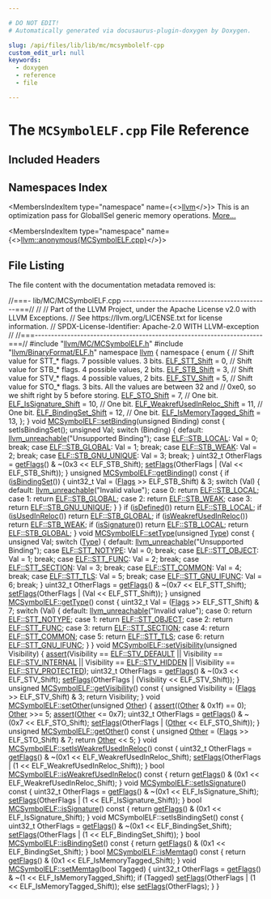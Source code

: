 ```yaml
---

# DO NOT EDIT!
# Automatically generated via docusaurus-plugin-doxygen by Doxygen.

slug: /api/files/lib/lib/mc/mcsymbolelf-cpp
custom_edit_url: null
keywords:
  - doxygen
  - reference
  - file

---
```





# The `MCSymbolELF.cpp` File Reference

<DoxygenPage pluginConfig={pluginConfig}>



## Included Headers

<IncludesList>
<IncludesListItem
  filePath="llvm/MC/MCSymbolELF.h"
  permalink="/docs/api/files/include/include/llvm/include/llvm/mc/mcsymbolelf-h"
  isLocal="true" />
<IncludesListItem
  filePath="llvm/BinaryFormat/ELF.h"
  permalink="/docs/api/files/include/include/llvm/include/llvm/binaryformat/elf-h"
  isLocal="true" />
</IncludesList>

## Namespaces Index

<MembersIndex>

<MembersIndexItem
  type="namespace"
  name={<><a href="/docs/api/namespaces/llvm">llvm</a></>}>
This is an optimization pass for GlobalISel generic memory operations. <a href="/docs/api/namespaces/llvm/#details">More...</a>
</MembersIndexItem>

<MembersIndexItem
  type="namespace"
  name={<><a href="/docs/api/namespaces/llvm/anonymous-mcsymbolelf-cpp-">llvm::anonymous&#123;MCSymbolELF.cpp&#125;</a></>}>
</MembersIndexItem>

</MembersIndex>


## File Listing

The file content with the documentation metadata removed is:

<ProgramListing>

<Link id="l00001" /><CodeLine lineNumber="1"><Highlight kind="comment">//===- lib/MC/MCSymbolELF.cpp ---------------------------------------------===//</Highlight><Highlight kind="normal"></Highlight></CodeLine>
<Link id="l00002" /><CodeLine lineNumber="2"><Highlight kind="normal"></Highlight><Highlight kind="comment">//</Highlight><Highlight kind="normal"></Highlight></CodeLine>
<Link id="l00003" /><CodeLine lineNumber="3"><Highlight kind="normal"></Highlight><Highlight kind="comment">// Part of the LLVM Project, under the Apache License v2.0 with LLVM Exceptions.</Highlight><Highlight kind="normal"></Highlight></CodeLine>
<Link id="l00004" /><CodeLine lineNumber="4"><Highlight kind="normal"></Highlight><Highlight kind="comment">// See https://llvm.org/LICENSE.txt for license information.</Highlight><Highlight kind="normal"></Highlight></CodeLine>
<Link id="l00005" /><CodeLine lineNumber="5"><Highlight kind="normal"></Highlight><Highlight kind="comment">// SPDX-License-Identifier: Apache-2.0 WITH LLVM-exception</Highlight><Highlight kind="normal"></Highlight></CodeLine>
<Link id="l00006" /><CodeLine lineNumber="6"><Highlight kind="normal"></Highlight><Highlight kind="comment">//</Highlight><Highlight kind="normal"></Highlight></CodeLine>
<Link id="l00007" /><CodeLine lineNumber="7"><Highlight kind="normal"></Highlight><Highlight kind="comment">//===----------------------------------------------------------------------===//</Highlight><Highlight kind="normal"></Highlight></CodeLine>
<Link id="l00008" /><CodeLine lineNumber="8"><Highlight kind="normal"></Highlight></CodeLine>
<Link id="l00009" /><CodeLine lineNumber="9"><Highlight kind="normal"></Highlight><Highlight kind="preprocessor">#include &quot;<a href="/docs/api/files/include/include/llvm/include/llvm/mc/mcsymbolelf-h">llvm/MC/MCSymbolELF.h</a>&quot;</Highlight><Highlight kind="normal"></Highlight></CodeLine>
<Link id="l00010" /><CodeLine lineNumber="10"><Highlight kind="normal"></Highlight><Highlight kind="preprocessor">#include &quot;<a href="/docs/api/files/include/include/llvm/include/llvm/binaryformat/elf-h">llvm/BinaryFormat/ELF.h</a>&quot;</Highlight><Highlight kind="normal"></Highlight></CodeLine>
<Link id="l00011" /><CodeLine lineNumber="11"><Highlight kind="normal"></Highlight></CodeLine>
<Link id="l00012" /><CodeLine lineNumber="12"><Highlight kind="normal"></Highlight><Highlight kind="keyword">namespace </Highlight><Highlight kind="normal"><a href="/docs/api/namespaces/llvm">llvm</a> &#123;</Highlight></CodeLine>
<Link id="l00013" /><CodeLine lineNumber="13"><Highlight kind="normal"></Highlight></CodeLine>
<Link id="l00014" /><CodeLine lineNumber="14" lineLink="/docs/api/namespaces/llvm/anonymous-mcsymbolelf-cpp-"><Highlight kind="normal"></Highlight><Highlight kind="keyword">namespace </Highlight><Highlight kind="normal">&#123;</Highlight></CodeLine>
<Link id="l00015" /><CodeLine lineNumber="15"><Highlight kind="normal"></Highlight><Highlight kind="keyword">enum</Highlight><Highlight kind="normal"> &#123;</Highlight></CodeLine>
<Link id="l00016" /><CodeLine lineNumber="16"><Highlight kind="normal">  </Highlight><Highlight kind="comment">// Shift value for STT&#95;&#42; flags. 7 possible values. 3 bits.</Highlight><Highlight kind="normal"></Highlight></CodeLine>
<Link id="l00017" /><CodeLine lineNumber="17" lineLink="/docs/api/namespaces/llvm/anonymous-mcsymbolelf-cpp-/#a5b855ee0932b8f1c69a819e77e6d1976abd94bec8a94682a962e8541b2d8bc315"><Highlight kind="normal">  <a href="/docs/api/namespaces/llvm/anonymous-mcsymbolelf-cpp-/#a5b855ee0932b8f1c69a819e77e6d1976abd94bec8a94682a962e8541b2d8bc315">ELF&#95;STT&#95;Shift</a> = 0,</Highlight></CodeLine>
<Link id="l00018" /><CodeLine lineNumber="18"><Highlight kind="normal"></Highlight></CodeLine>
<Link id="l00019" /><CodeLine lineNumber="19"><Highlight kind="normal">  </Highlight><Highlight kind="comment">// Shift value for STB&#95;&#42; flags. 4 possible values, 2 bits.</Highlight><Highlight kind="normal"></Highlight></CodeLine>
<Link id="l00020" /><CodeLine lineNumber="20" lineLink="/docs/api/namespaces/llvm/anonymous-mcsymbolelf-cpp-/#a5b855ee0932b8f1c69a819e77e6d1976a6f2eb99b051d5d5dd9f780323e9517ac"><Highlight kind="normal">  <a href="/docs/api/namespaces/llvm/anonymous-mcsymbolelf-cpp-/#a5b855ee0932b8f1c69a819e77e6d1976a6f2eb99b051d5d5dd9f780323e9517ac">ELF&#95;STB&#95;Shift</a> = 3,</Highlight></CodeLine>
<Link id="l00021" /><CodeLine lineNumber="21"><Highlight kind="normal"></Highlight></CodeLine>
<Link id="l00022" /><CodeLine lineNumber="22"><Highlight kind="normal">  </Highlight><Highlight kind="comment">// Shift value for STV&#95;&#42; flags. 4 possible values, 2 bits.</Highlight><Highlight kind="normal"></Highlight></CodeLine>
<Link id="l00023" /><CodeLine lineNumber="23" lineLink="/docs/api/namespaces/llvm/anonymous-mcsymbolelf-cpp-/#a5b855ee0932b8f1c69a819e77e6d1976a30c69f5b747eafaa67bd48f394f0bb1b"><Highlight kind="normal">  <a href="/docs/api/namespaces/llvm/anonymous-mcsymbolelf-cpp-/#a5b855ee0932b8f1c69a819e77e6d1976a30c69f5b747eafaa67bd48f394f0bb1b">ELF&#95;STV&#95;Shift</a> = 5,</Highlight></CodeLine>
<Link id="l00024" /><CodeLine lineNumber="24"><Highlight kind="normal"></Highlight></CodeLine>
<Link id="l00025" /><CodeLine lineNumber="25"><Highlight kind="normal">  </Highlight><Highlight kind="comment">// Shift value for STO&#95;&#42; flags. 3 bits. All the values are between 32 and</Highlight><Highlight kind="normal"></Highlight></CodeLine>
<Link id="l00026" /><CodeLine lineNumber="26"><Highlight kind="normal">  </Highlight><Highlight kind="comment">// 0xe0, so we shift right by 5 before storing.</Highlight><Highlight kind="normal"></Highlight></CodeLine>
<Link id="l00027" /><CodeLine lineNumber="27" lineLink="/docs/api/namespaces/llvm/anonymous-mcsymbolelf-cpp-/#a5b855ee0932b8f1c69a819e77e6d1976adffb722c79304d8c22e7f88028c47efb"><Highlight kind="normal">  <a href="/docs/api/namespaces/llvm/anonymous-mcsymbolelf-cpp-/#a5b855ee0932b8f1c69a819e77e6d1976adffb722c79304d8c22e7f88028c47efb">ELF&#95;STO&#95;Shift</a> = 7,</Highlight></CodeLine>
<Link id="l00028" /><CodeLine lineNumber="28"><Highlight kind="normal"></Highlight></CodeLine>
<Link id="l00029" /><CodeLine lineNumber="29"><Highlight kind="normal">  </Highlight><Highlight kind="comment">// One bit.</Highlight><Highlight kind="normal"></Highlight></CodeLine>
<Link id="l00030" /><CodeLine lineNumber="30" lineLink="/docs/api/namespaces/llvm/anonymous-mcsymbolelf-cpp-/#a5b855ee0932b8f1c69a819e77e6d1976a889f187c360d1a06c8adec4c770ad1d4"><Highlight kind="normal">  <a href="/docs/api/namespaces/llvm/anonymous-mcsymbolelf-cpp-/#a5b855ee0932b8f1c69a819e77e6d1976a889f187c360d1a06c8adec4c770ad1d4">ELF&#95;IsSignature&#95;Shift</a> = 10,</Highlight></CodeLine>
<Link id="l00031" /><CodeLine lineNumber="31"><Highlight kind="normal"></Highlight></CodeLine>
<Link id="l00032" /><CodeLine lineNumber="32"><Highlight kind="normal">  </Highlight><Highlight kind="comment">// One bit.</Highlight><Highlight kind="normal"></Highlight></CodeLine>
<Link id="l00033" /><CodeLine lineNumber="33" lineLink="/docs/api/namespaces/llvm/anonymous-mcsymbolelf-cpp-/#a5b855ee0932b8f1c69a819e77e6d1976a7dc98b12edbb862ffaf53a3731ca4cdd"><Highlight kind="normal">  <a href="/docs/api/namespaces/llvm/anonymous-mcsymbolelf-cpp-/#a5b855ee0932b8f1c69a819e77e6d1976a7dc98b12edbb862ffaf53a3731ca4cdd">ELF&#95;WeakrefUsedInReloc&#95;Shift</a> = 11,</Highlight></CodeLine>
<Link id="l00034" /><CodeLine lineNumber="34"><Highlight kind="normal"></Highlight></CodeLine>
<Link id="l00035" /><CodeLine lineNumber="35"><Highlight kind="normal">  </Highlight><Highlight kind="comment">// One bit.</Highlight><Highlight kind="normal"></Highlight></CodeLine>
<Link id="l00036" /><CodeLine lineNumber="36" lineLink="/docs/api/namespaces/llvm/anonymous-mcsymbolelf-cpp-/#a5b855ee0932b8f1c69a819e77e6d1976a0578b72235c5fc5082717d0980eacc22"><Highlight kind="normal">  <a href="/docs/api/namespaces/llvm/anonymous-mcsymbolelf-cpp-/#a5b855ee0932b8f1c69a819e77e6d1976a0578b72235c5fc5082717d0980eacc22">ELF&#95;BindingSet&#95;Shift</a> = 12,</Highlight></CodeLine>
<Link id="l00037" /><CodeLine lineNumber="37"><Highlight kind="normal"></Highlight></CodeLine>
<Link id="l00038" /><CodeLine lineNumber="38"><Highlight kind="normal">  </Highlight><Highlight kind="comment">// One bit.</Highlight><Highlight kind="normal"></Highlight></CodeLine>
<Link id="l00039" /><CodeLine lineNumber="39" lineLink="/docs/api/namespaces/llvm/anonymous-mcsymbolelf-cpp-/#a5b855ee0932b8f1c69a819e77e6d1976af645b4e028db44a71e14ff7c69327d96"><Highlight kind="normal">  <a href="/docs/api/namespaces/llvm/anonymous-mcsymbolelf-cpp-/#a5b855ee0932b8f1c69a819e77e6d1976af645b4e028db44a71e14ff7c69327d96">ELF&#95;IsMemoryTagged&#95;Shift</a> = 13,</Highlight></CodeLine>
<Link id="l00040" /><CodeLine lineNumber="40"><Highlight kind="normal">&#125;;</Highlight></CodeLine>
<Link id="l00041" /><CodeLine lineNumber="41"><Highlight kind="normal">&#125;</Highlight></CodeLine>
<Link id="l00042" /><CodeLine lineNumber="42"><Highlight kind="normal"></Highlight></CodeLine>
<Link id="l00043" /><CodeLine lineNumber="43" lineLink="/docs/api/classes/llvm/mcsymbolelf/#ac1edee41b5f81ab31451e8bf98a3a3e6"><Highlight kind="normal"></Highlight><Highlight kind="keywordtype">void</Highlight><Highlight kind="normal"> <a href="/docs/api/classes/llvm/mcsymbolelf/#ac1edee41b5f81ab31451e8bf98a3a3e6">MCSymbolELF::setBinding</a>(</Highlight><Highlight kind="keywordtype">unsigned</Highlight><Highlight kind="normal"> Binding)</Highlight><Highlight kind="keyword"> const </Highlight><Highlight kind="normal">&#123;</Highlight></CodeLine>
<Link id="l00044" /><CodeLine lineNumber="44"><Highlight kind="normal">  setIsBindingSet();</Highlight></CodeLine>
<Link id="l00045" /><CodeLine lineNumber="45"><Highlight kind="normal">  </Highlight><Highlight kind="keywordtype">unsigned</Highlight><Highlight kind="normal"> Val;</Highlight></CodeLine>
<Link id="l00046" /><CodeLine lineNumber="46"><Highlight kind="normal">  </Highlight><Highlight kind="keywordflow">switch</Highlight><Highlight kind="normal"> (Binding) &#123;</Highlight></CodeLine>
<Link id="l00047" /><CodeLine lineNumber="47"><Highlight kind="normal">  </Highlight><Highlight kind="keywordflow">default</Highlight><Highlight kind="normal">:</Highlight></CodeLine>
<Link id="l00048" /><CodeLine lineNumber="48"><Highlight kind="normal">    <a href="/docs/api/files/include/include/llvm/include/llvm/support/errorhandling-h/#ace243f5c25697a1107cce46626b3dc94">llvm&#95;unreachable</a>(</Highlight><Highlight kind="stringliteral">&quot;Unsupported Binding&quot;</Highlight><Highlight kind="normal">);</Highlight></CodeLine>
<Link id="l00049" /><CodeLine lineNumber="49"><Highlight kind="normal">  </Highlight><Highlight kind="keywordflow">case</Highlight><Highlight kind="normal"> <a href="/docs/api/namespaces/llvm/elf/#a41d1d619e276ea6e4e6e98c4b929ba77a492b026d2205f6f178f7eb7863018e31">ELF::STB&#95;LOCAL</a>:</Highlight></CodeLine>
<Link id="l00050" /><CodeLine lineNumber="50"><Highlight kind="normal">    Val = 0;</Highlight></CodeLine>
<Link id="l00051" /><CodeLine lineNumber="51"><Highlight kind="normal">    </Highlight><Highlight kind="keywordflow">break</Highlight><Highlight kind="normal">;</Highlight></CodeLine>
<Link id="l00052" /><CodeLine lineNumber="52"><Highlight kind="normal">  </Highlight><Highlight kind="keywordflow">case</Highlight><Highlight kind="normal"> <a href="/docs/api/namespaces/llvm/elf/#a41d1d619e276ea6e4e6e98c4b929ba77a3056225276d5d76c1b142d3505704851">ELF::STB&#95;GLOBAL</a>:</Highlight></CodeLine>
<Link id="l00053" /><CodeLine lineNumber="53"><Highlight kind="normal">    Val = 1;</Highlight></CodeLine>
<Link id="l00054" /><CodeLine lineNumber="54"><Highlight kind="normal">    </Highlight><Highlight kind="keywordflow">break</Highlight><Highlight kind="normal">;</Highlight></CodeLine>
<Link id="l00055" /><CodeLine lineNumber="55"><Highlight kind="normal">  </Highlight><Highlight kind="keywordflow">case</Highlight><Highlight kind="normal"> <a href="/docs/api/namespaces/llvm/elf/#a41d1d619e276ea6e4e6e98c4b929ba77afb3fa0269fc31b10834def07f16c1649">ELF::STB&#95;WEAK</a>:</Highlight></CodeLine>
<Link id="l00056" /><CodeLine lineNumber="56"><Highlight kind="normal">    Val = 2;</Highlight></CodeLine>
<Link id="l00057" /><CodeLine lineNumber="57"><Highlight kind="normal">    </Highlight><Highlight kind="keywordflow">break</Highlight><Highlight kind="normal">;</Highlight></CodeLine>
<Link id="l00058" /><CodeLine lineNumber="58"><Highlight kind="normal">  </Highlight><Highlight kind="keywordflow">case</Highlight><Highlight kind="normal"> <a href="/docs/api/namespaces/llvm/elf/#a41d1d619e276ea6e4e6e98c4b929ba77af266d61f5074811ef82444eeeff11c89">ELF::STB&#95;GNU&#95;UNIQUE</a>:</Highlight></CodeLine>
<Link id="l00059" /><CodeLine lineNumber="59"><Highlight kind="normal">    Val = 3;</Highlight></CodeLine>
<Link id="l00060" /><CodeLine lineNumber="60"><Highlight kind="normal">    </Highlight><Highlight kind="keywordflow">break</Highlight><Highlight kind="normal">;</Highlight></CodeLine>
<Link id="l00061" /><CodeLine lineNumber="61"><Highlight kind="normal">  &#125;</Highlight></CodeLine>
<Link id="l00062" /><CodeLine lineNumber="62"><Highlight kind="normal">  uint32&#95;t OtherFlags = <a href="/docs/api/classes/llvm/mcsymbol/#a712cacf1731d527651876ac16e90cad0">getFlags</a>() &amp; ~(0x3 &lt;&lt; ELF&#95;STB&#95;Shift);</Highlight></CodeLine>
<Link id="l00063" /><CodeLine lineNumber="63"><Highlight kind="normal">  <a href="/docs/api/classes/llvm/mcsymbol/#a6e3e2ebdfaad92643de69faf7f28967e">setFlags</a>(OtherFlags | (Val &lt;&lt; ELF&#95;STB&#95;Shift));</Highlight></CodeLine>
<Link id="l00064" /><CodeLine lineNumber="64"><Highlight kind="normal">&#125;</Highlight></CodeLine>
<Link id="l00065" /><CodeLine lineNumber="65"><Highlight kind="normal"></Highlight></CodeLine>
<Link id="l00066" /><CodeLine lineNumber="66" lineLink="/docs/api/classes/llvm/mcsymbolelf/#ae357568bfa7baaa244f16208924f4637"><Highlight kind="normal"></Highlight><Highlight kind="keywordtype">unsigned</Highlight><Highlight kind="normal"> <a href="/docs/api/classes/llvm/mcsymbolelf/#ae357568bfa7baaa244f16208924f4637">MCSymbolELF::getBinding</a>()</Highlight><Highlight kind="keyword"> const </Highlight><Highlight kind="normal">&#123;</Highlight></CodeLine>
<Link id="l00067" /><CodeLine lineNumber="67"><Highlight kind="normal">  </Highlight><Highlight kind="keywordflow">if</Highlight><Highlight kind="normal"> (<a href="/docs/api/classes/llvm/mcsymbolelf/#a666e25e11bd035c93786545bec5ce44e">isBindingSet</a>()) &#123;</Highlight></CodeLine>
<Link id="l00068" /><CodeLine lineNumber="68"><Highlight kind="normal">    uint32&#95;t Val = (<a href="/docs/api/classes/llvm/mcsymbol/#a654fdc7113f88027cc2016453184e880">Flags</a> &gt;&gt; ELF&#95;STB&#95;Shift) &amp; 3;</Highlight></CodeLine>
<Link id="l00069" /><CodeLine lineNumber="69"><Highlight kind="normal">    </Highlight><Highlight kind="keywordflow">switch</Highlight><Highlight kind="normal"> (Val) &#123;</Highlight></CodeLine>
<Link id="l00070" /><CodeLine lineNumber="70"><Highlight kind="normal">    </Highlight><Highlight kind="keywordflow">default</Highlight><Highlight kind="normal">:</Highlight></CodeLine>
<Link id="l00071" /><CodeLine lineNumber="71"><Highlight kind="normal">      <a href="/docs/api/files/include/include/llvm/include/llvm/support/errorhandling-h/#ace243f5c25697a1107cce46626b3dc94">llvm&#95;unreachable</a>(</Highlight><Highlight kind="stringliteral">&quot;Invalid value&quot;</Highlight><Highlight kind="normal">);</Highlight></CodeLine>
<Link id="l00072" /><CodeLine lineNumber="72"><Highlight kind="normal">    </Highlight><Highlight kind="keywordflow">case</Highlight><Highlight kind="normal"> 0:</Highlight></CodeLine>
<Link id="l00073" /><CodeLine lineNumber="73"><Highlight kind="normal">      </Highlight><Highlight kind="keywordflow">return</Highlight><Highlight kind="normal"> <a href="/docs/api/namespaces/llvm/elf/#a41d1d619e276ea6e4e6e98c4b929ba77a492b026d2205f6f178f7eb7863018e31">ELF::STB&#95;LOCAL</a>;</Highlight></CodeLine>
<Link id="l00074" /><CodeLine lineNumber="74"><Highlight kind="normal">    </Highlight><Highlight kind="keywordflow">case</Highlight><Highlight kind="normal"> 1:</Highlight></CodeLine>
<Link id="l00075" /><CodeLine lineNumber="75"><Highlight kind="normal">      </Highlight><Highlight kind="keywordflow">return</Highlight><Highlight kind="normal"> <a href="/docs/api/namespaces/llvm/elf/#a41d1d619e276ea6e4e6e98c4b929ba77a3056225276d5d76c1b142d3505704851">ELF::STB&#95;GLOBAL</a>;</Highlight></CodeLine>
<Link id="l00076" /><CodeLine lineNumber="76"><Highlight kind="normal">    </Highlight><Highlight kind="keywordflow">case</Highlight><Highlight kind="normal"> 2:</Highlight></CodeLine>
<Link id="l00077" /><CodeLine lineNumber="77"><Highlight kind="normal">      </Highlight><Highlight kind="keywordflow">return</Highlight><Highlight kind="normal"> <a href="/docs/api/namespaces/llvm/elf/#a41d1d619e276ea6e4e6e98c4b929ba77afb3fa0269fc31b10834def07f16c1649">ELF::STB&#95;WEAK</a>;</Highlight></CodeLine>
<Link id="l00078" /><CodeLine lineNumber="78"><Highlight kind="normal">    </Highlight><Highlight kind="keywordflow">case</Highlight><Highlight kind="normal"> 3:</Highlight></CodeLine>
<Link id="l00079" /><CodeLine lineNumber="79"><Highlight kind="normal">      </Highlight><Highlight kind="keywordflow">return</Highlight><Highlight kind="normal"> <a href="/docs/api/namespaces/llvm/elf/#a41d1d619e276ea6e4e6e98c4b929ba77af266d61f5074811ef82444eeeff11c89">ELF::STB&#95;GNU&#95;UNIQUE</a>;</Highlight></CodeLine>
<Link id="l00080" /><CodeLine lineNumber="80"><Highlight kind="normal">    &#125;</Highlight></CodeLine>
<Link id="l00081" /><CodeLine lineNumber="81"><Highlight kind="normal">  &#125;</Highlight></CodeLine>
<Link id="l00082" /><CodeLine lineNumber="82"><Highlight kind="normal"></Highlight></CodeLine>
<Link id="l00083" /><CodeLine lineNumber="83"><Highlight kind="normal">  </Highlight><Highlight kind="keywordflow">if</Highlight><Highlight kind="normal"> (<a href="/docs/api/classes/llvm/mcsymbol/#a2899e74730516967f04d81966bb4f881">isDefined</a>())</Highlight></CodeLine>
<Link id="l00084" /><CodeLine lineNumber="84"><Highlight kind="normal">    </Highlight><Highlight kind="keywordflow">return</Highlight><Highlight kind="normal"> <a href="/docs/api/namespaces/llvm/elf/#a41d1d619e276ea6e4e6e98c4b929ba77a492b026d2205f6f178f7eb7863018e31">ELF::STB&#95;LOCAL</a>;</Highlight></CodeLine>
<Link id="l00085" /><CodeLine lineNumber="85"><Highlight kind="normal">  </Highlight><Highlight kind="keywordflow">if</Highlight><Highlight kind="normal"> (<a href="/docs/api/classes/llvm/mcsymbol/#af6973fed52c67fe96c0493207984376b">isUsedInReloc</a>())</Highlight></CodeLine>
<Link id="l00086" /><CodeLine lineNumber="86"><Highlight kind="normal">    </Highlight><Highlight kind="keywordflow">return</Highlight><Highlight kind="normal"> <a href="/docs/api/namespaces/llvm/elf/#a41d1d619e276ea6e4e6e98c4b929ba77a3056225276d5d76c1b142d3505704851">ELF::STB&#95;GLOBAL</a>;</Highlight></CodeLine>
<Link id="l00087" /><CodeLine lineNumber="87"><Highlight kind="normal">  </Highlight><Highlight kind="keywordflow">if</Highlight><Highlight kind="normal"> (<a href="/docs/api/classes/llvm/mcsymbolelf/#a3e683b1f93c043f9fb48cdc47e736fb2">isWeakrefUsedInReloc</a>())</Highlight></CodeLine>
<Link id="l00088" /><CodeLine lineNumber="88"><Highlight kind="normal">    </Highlight><Highlight kind="keywordflow">return</Highlight><Highlight kind="normal"> <a href="/docs/api/namespaces/llvm/elf/#a41d1d619e276ea6e4e6e98c4b929ba77afb3fa0269fc31b10834def07f16c1649">ELF::STB&#95;WEAK</a>;</Highlight></CodeLine>
<Link id="l00089" /><CodeLine lineNumber="89"><Highlight kind="normal">  </Highlight><Highlight kind="keywordflow">if</Highlight><Highlight kind="normal"> (<a href="/docs/api/classes/llvm/mcsymbolelf/#ada18a65001620ef826d10d729fd05df6">isSignature</a>())</Highlight></CodeLine>
<Link id="l00090" /><CodeLine lineNumber="90"><Highlight kind="normal">    </Highlight><Highlight kind="keywordflow">return</Highlight><Highlight kind="normal"> <a href="/docs/api/namespaces/llvm/elf/#a41d1d619e276ea6e4e6e98c4b929ba77a492b026d2205f6f178f7eb7863018e31">ELF::STB&#95;LOCAL</a>;</Highlight></CodeLine>
<Link id="l00091" /><CodeLine lineNumber="91"><Highlight kind="normal">  </Highlight><Highlight kind="keywordflow">return</Highlight><Highlight kind="normal"> <a href="/docs/api/namespaces/llvm/elf/#a41d1d619e276ea6e4e6e98c4b929ba77a3056225276d5d76c1b142d3505704851">ELF::STB&#95;GLOBAL</a>;</Highlight></CodeLine>
<Link id="l00092" /><CodeLine lineNumber="92"><Highlight kind="normal">&#125;</Highlight></CodeLine>
<Link id="l00093" /><CodeLine lineNumber="93"><Highlight kind="normal"></Highlight></CodeLine>
<Link id="l00094" /><CodeLine lineNumber="94" lineLink="/docs/api/classes/llvm/mcsymbolelf/#aed759e9547e045f0bd987987de0f76bc"><Highlight kind="normal"></Highlight><Highlight kind="keywordtype">void</Highlight><Highlight kind="normal"> <a href="/docs/api/classes/llvm/mcsymbolelf/#aed759e9547e045f0bd987987de0f76bc">MCSymbolELF::setType</a>(</Highlight><Highlight kind="keywordtype">unsigned</Highlight><Highlight kind="normal"> <a href="/docs/api/classes/llvm/type">Type</a>)</Highlight><Highlight kind="keyword"> const </Highlight><Highlight kind="normal">&#123;</Highlight></CodeLine>
<Link id="l00095" /><CodeLine lineNumber="95"><Highlight kind="normal">  </Highlight><Highlight kind="keywordtype">unsigned</Highlight><Highlight kind="normal"> Val;</Highlight></CodeLine>
<Link id="l00096" /><CodeLine lineNumber="96"><Highlight kind="normal">  </Highlight><Highlight kind="keywordflow">switch</Highlight><Highlight kind="normal"> (<a href="/docs/api/classes/llvm/type">Type</a>) &#123;</Highlight></CodeLine>
<Link id="l00097" /><CodeLine lineNumber="97"><Highlight kind="normal">  </Highlight><Highlight kind="keywordflow">default</Highlight><Highlight kind="normal">:</Highlight></CodeLine>
<Link id="l00098" /><CodeLine lineNumber="98"><Highlight kind="normal">    <a href="/docs/api/files/include/include/llvm/include/llvm/support/errorhandling-h/#ace243f5c25697a1107cce46626b3dc94">llvm&#95;unreachable</a>(</Highlight><Highlight kind="stringliteral">&quot;Unsupported Binding&quot;</Highlight><Highlight kind="normal">);</Highlight></CodeLine>
<Link id="l00099" /><CodeLine lineNumber="99"><Highlight kind="normal">  </Highlight><Highlight kind="keywordflow">case</Highlight><Highlight kind="normal"> <a href="/docs/api/namespaces/llvm/elf/#ac6fcda18e36f2c9045a88905ff3fc179a2addd3222711e927ec6604bc65bccb2c">ELF::STT&#95;NOTYPE</a>:</Highlight></CodeLine>
<Link id="l00100" /><CodeLine lineNumber="100"><Highlight kind="normal">    Val = 0;</Highlight></CodeLine>
<Link id="l00101" /><CodeLine lineNumber="101"><Highlight kind="normal">    </Highlight><Highlight kind="keywordflow">break</Highlight><Highlight kind="normal">;</Highlight></CodeLine>
<Link id="l00102" /><CodeLine lineNumber="102"><Highlight kind="normal">  </Highlight><Highlight kind="keywordflow">case</Highlight><Highlight kind="normal"> <a href="/docs/api/namespaces/llvm/elf/#ac6fcda18e36f2c9045a88905ff3fc179a9803bad2cfdce7601000ee3f6b979d9b">ELF::STT&#95;OBJECT</a>:</Highlight></CodeLine>
<Link id="l00103" /><CodeLine lineNumber="103"><Highlight kind="normal">    Val = 1;</Highlight></CodeLine>
<Link id="l00104" /><CodeLine lineNumber="104"><Highlight kind="normal">    </Highlight><Highlight kind="keywordflow">break</Highlight><Highlight kind="normal">;</Highlight></CodeLine>
<Link id="l00105" /><CodeLine lineNumber="105"><Highlight kind="normal">  </Highlight><Highlight kind="keywordflow">case</Highlight><Highlight kind="normal"> <a href="/docs/api/namespaces/llvm/elf/#ac6fcda18e36f2c9045a88905ff3fc179a28ceebccd9f41f8a7e2359ac45c59f66">ELF::STT&#95;FUNC</a>:</Highlight></CodeLine>
<Link id="l00106" /><CodeLine lineNumber="106"><Highlight kind="normal">    Val = 2;</Highlight></CodeLine>
<Link id="l00107" /><CodeLine lineNumber="107"><Highlight kind="normal">    </Highlight><Highlight kind="keywordflow">break</Highlight><Highlight kind="normal">;</Highlight></CodeLine>
<Link id="l00108" /><CodeLine lineNumber="108"><Highlight kind="normal">  </Highlight><Highlight kind="keywordflow">case</Highlight><Highlight kind="normal"> <a href="/docs/api/namespaces/llvm/elf/#ac6fcda18e36f2c9045a88905ff3fc179a579f54f07d96da2627125a17e0353b14">ELF::STT&#95;SECTION</a>:</Highlight></CodeLine>
<Link id="l00109" /><CodeLine lineNumber="109"><Highlight kind="normal">    Val = 3;</Highlight></CodeLine>
<Link id="l00110" /><CodeLine lineNumber="110"><Highlight kind="normal">    </Highlight><Highlight kind="keywordflow">break</Highlight><Highlight kind="normal">;</Highlight></CodeLine>
<Link id="l00111" /><CodeLine lineNumber="111"><Highlight kind="normal">  </Highlight><Highlight kind="keywordflow">case</Highlight><Highlight kind="normal"> <a href="/docs/api/namespaces/llvm/elf/#ac6fcda18e36f2c9045a88905ff3fc179a6fb5d8136ffc8cfccf0425682fae235f">ELF::STT&#95;COMMON</a>:</Highlight></CodeLine>
<Link id="l00112" /><CodeLine lineNumber="112"><Highlight kind="normal">    Val = 4;</Highlight></CodeLine>
<Link id="l00113" /><CodeLine lineNumber="113"><Highlight kind="normal">    </Highlight><Highlight kind="keywordflow">break</Highlight><Highlight kind="normal">;</Highlight></CodeLine>
<Link id="l00114" /><CodeLine lineNumber="114"><Highlight kind="normal">  </Highlight><Highlight kind="keywordflow">case</Highlight><Highlight kind="normal"> <a href="/docs/api/namespaces/llvm/elf/#ac6fcda18e36f2c9045a88905ff3fc179ab453d9dfef54b0c7fd0cbaf82b4ba9d6">ELF::STT&#95;TLS</a>:</Highlight></CodeLine>
<Link id="l00115" /><CodeLine lineNumber="115"><Highlight kind="normal">    Val = 5;</Highlight></CodeLine>
<Link id="l00116" /><CodeLine lineNumber="116"><Highlight kind="normal">    </Highlight><Highlight kind="keywordflow">break</Highlight><Highlight kind="normal">;</Highlight></CodeLine>
<Link id="l00117" /><CodeLine lineNumber="117"><Highlight kind="normal">  </Highlight><Highlight kind="keywordflow">case</Highlight><Highlight kind="normal"> <a href="/docs/api/namespaces/llvm/elf/#ac6fcda18e36f2c9045a88905ff3fc179a7269ceaea4bf3dbd15caa427598cbcb9">ELF::STT&#95;GNU&#95;IFUNC</a>:</Highlight></CodeLine>
<Link id="l00118" /><CodeLine lineNumber="118"><Highlight kind="normal">    Val = 6;</Highlight></CodeLine>
<Link id="l00119" /><CodeLine lineNumber="119"><Highlight kind="normal">    </Highlight><Highlight kind="keywordflow">break</Highlight><Highlight kind="normal">;</Highlight></CodeLine>
<Link id="l00120" /><CodeLine lineNumber="120"><Highlight kind="normal">  &#125;</Highlight></CodeLine>
<Link id="l00121" /><CodeLine lineNumber="121"><Highlight kind="normal">  uint32&#95;t OtherFlags = <a href="/docs/api/classes/llvm/mcsymbol/#a712cacf1731d527651876ac16e90cad0">getFlags</a>() &amp; ~(0x7 &lt;&lt; ELF&#95;STT&#95;Shift);</Highlight></CodeLine>
<Link id="l00122" /><CodeLine lineNumber="122"><Highlight kind="normal">  <a href="/docs/api/classes/llvm/mcsymbol/#a6e3e2ebdfaad92643de69faf7f28967e">setFlags</a>(OtherFlags | (Val &lt;&lt; ELF&#95;STT&#95;Shift));</Highlight></CodeLine>
<Link id="l00123" /><CodeLine lineNumber="123"><Highlight kind="normal">&#125;</Highlight></CodeLine>
<Link id="l00124" /><CodeLine lineNumber="124"><Highlight kind="normal"></Highlight></CodeLine>
<Link id="l00125" /><CodeLine lineNumber="125" lineLink="/docs/api/classes/llvm/mcsymbolelf/#a2c716684711cb83467c2138bc4e84454"><Highlight kind="normal"></Highlight><Highlight kind="keywordtype">unsigned</Highlight><Highlight kind="normal"> <a href="/docs/api/classes/llvm/mcsymbolelf/#a2c716684711cb83467c2138bc4e84454">MCSymbolELF::getType</a>()</Highlight><Highlight kind="keyword"> const </Highlight><Highlight kind="normal">&#123;</Highlight></CodeLine>
<Link id="l00126" /><CodeLine lineNumber="126"><Highlight kind="normal">  uint32&#95;t Val = (<a href="/docs/api/classes/llvm/mcsymbol/#a654fdc7113f88027cc2016453184e880">Flags</a> &gt;&gt; ELF&#95;STT&#95;Shift) &amp; 7;</Highlight></CodeLine>
<Link id="l00127" /><CodeLine lineNumber="127"><Highlight kind="normal">  </Highlight><Highlight kind="keywordflow">switch</Highlight><Highlight kind="normal"> (Val) &#123;</Highlight></CodeLine>
<Link id="l00128" /><CodeLine lineNumber="128"><Highlight kind="normal">  </Highlight><Highlight kind="keywordflow">default</Highlight><Highlight kind="normal">:</Highlight></CodeLine>
<Link id="l00129" /><CodeLine lineNumber="129"><Highlight kind="normal">    <a href="/docs/api/files/include/include/llvm/include/llvm/support/errorhandling-h/#ace243f5c25697a1107cce46626b3dc94">llvm&#95;unreachable</a>(</Highlight><Highlight kind="stringliteral">&quot;Invalid value&quot;</Highlight><Highlight kind="normal">);</Highlight></CodeLine>
<Link id="l00130" /><CodeLine lineNumber="130"><Highlight kind="normal">  </Highlight><Highlight kind="keywordflow">case</Highlight><Highlight kind="normal"> 0:</Highlight></CodeLine>
<Link id="l00131" /><CodeLine lineNumber="131"><Highlight kind="normal">    </Highlight><Highlight kind="keywordflow">return</Highlight><Highlight kind="normal"> <a href="/docs/api/namespaces/llvm/elf/#ac6fcda18e36f2c9045a88905ff3fc179a2addd3222711e927ec6604bc65bccb2c">ELF::STT&#95;NOTYPE</a>;</Highlight></CodeLine>
<Link id="l00132" /><CodeLine lineNumber="132"><Highlight kind="normal">  </Highlight><Highlight kind="keywordflow">case</Highlight><Highlight kind="normal"> 1:</Highlight></CodeLine>
<Link id="l00133" /><CodeLine lineNumber="133"><Highlight kind="normal">    </Highlight><Highlight kind="keywordflow">return</Highlight><Highlight kind="normal"> <a href="/docs/api/namespaces/llvm/elf/#ac6fcda18e36f2c9045a88905ff3fc179a9803bad2cfdce7601000ee3f6b979d9b">ELF::STT&#95;OBJECT</a>;</Highlight></CodeLine>
<Link id="l00134" /><CodeLine lineNumber="134"><Highlight kind="normal">  </Highlight><Highlight kind="keywordflow">case</Highlight><Highlight kind="normal"> 2:</Highlight></CodeLine>
<Link id="l00135" /><CodeLine lineNumber="135"><Highlight kind="normal">    </Highlight><Highlight kind="keywordflow">return</Highlight><Highlight kind="normal"> <a href="/docs/api/namespaces/llvm/elf/#ac6fcda18e36f2c9045a88905ff3fc179a28ceebccd9f41f8a7e2359ac45c59f66">ELF::STT&#95;FUNC</a>;</Highlight></CodeLine>
<Link id="l00136" /><CodeLine lineNumber="136"><Highlight kind="normal">  </Highlight><Highlight kind="keywordflow">case</Highlight><Highlight kind="normal"> 3:</Highlight></CodeLine>
<Link id="l00137" /><CodeLine lineNumber="137"><Highlight kind="normal">    </Highlight><Highlight kind="keywordflow">return</Highlight><Highlight kind="normal"> <a href="/docs/api/namespaces/llvm/elf/#ac6fcda18e36f2c9045a88905ff3fc179a579f54f07d96da2627125a17e0353b14">ELF::STT&#95;SECTION</a>;</Highlight></CodeLine>
<Link id="l00138" /><CodeLine lineNumber="138"><Highlight kind="normal">  </Highlight><Highlight kind="keywordflow">case</Highlight><Highlight kind="normal"> 4:</Highlight></CodeLine>
<Link id="l00139" /><CodeLine lineNumber="139"><Highlight kind="normal">    </Highlight><Highlight kind="keywordflow">return</Highlight><Highlight kind="normal"> <a href="/docs/api/namespaces/llvm/elf/#ac6fcda18e36f2c9045a88905ff3fc179a6fb5d8136ffc8cfccf0425682fae235f">ELF::STT&#95;COMMON</a>;</Highlight></CodeLine>
<Link id="l00140" /><CodeLine lineNumber="140"><Highlight kind="normal">  </Highlight><Highlight kind="keywordflow">case</Highlight><Highlight kind="normal"> 5:</Highlight></CodeLine>
<Link id="l00141" /><CodeLine lineNumber="141"><Highlight kind="normal">    </Highlight><Highlight kind="keywordflow">return</Highlight><Highlight kind="normal"> <a href="/docs/api/namespaces/llvm/elf/#ac6fcda18e36f2c9045a88905ff3fc179ab453d9dfef54b0c7fd0cbaf82b4ba9d6">ELF::STT&#95;TLS</a>;</Highlight></CodeLine>
<Link id="l00142" /><CodeLine lineNumber="142"><Highlight kind="normal">  </Highlight><Highlight kind="keywordflow">case</Highlight><Highlight kind="normal"> 6:</Highlight></CodeLine>
<Link id="l00143" /><CodeLine lineNumber="143"><Highlight kind="normal">    </Highlight><Highlight kind="keywordflow">return</Highlight><Highlight kind="normal"> <a href="/docs/api/namespaces/llvm/elf/#ac6fcda18e36f2c9045a88905ff3fc179a7269ceaea4bf3dbd15caa427598cbcb9">ELF::STT&#95;GNU&#95;IFUNC</a>;</Highlight></CodeLine>
<Link id="l00144" /><CodeLine lineNumber="144"><Highlight kind="normal">  &#125;</Highlight></CodeLine>
<Link id="l00145" /><CodeLine lineNumber="145"><Highlight kind="normal">&#125;</Highlight></CodeLine>
<Link id="l00146" /><CodeLine lineNumber="146"><Highlight kind="normal"></Highlight></CodeLine>
<Link id="l00147" /><CodeLine lineNumber="147" lineLink="/docs/api/classes/llvm/mcsymbolelf/#a42d355b38e3f57001fdbce9f13846a04"><Highlight kind="normal"></Highlight><Highlight kind="keywordtype">void</Highlight><Highlight kind="normal"> <a href="/docs/api/classes/llvm/mcsymbolelf/#a42d355b38e3f57001fdbce9f13846a04">MCSymbolELF::setVisibility</a>(</Highlight><Highlight kind="keywordtype">unsigned</Highlight><Highlight kind="normal"> Visibility) &#123;</Highlight></CodeLine>
<Link id="l00148" /><CodeLine lineNumber="148"><Highlight kind="normal">  <a href="/docs/api/files/lib/lib/target/lib/target/amdgpu/silowercontrolflow-cpp/#a4868c5d81c5ccc98c47aeab6244346a0">assert</a>(Visibility == <a href="/docs/api/namespaces/llvm/elf/#a78278359d67657d43c307d922ad9a1d5af3e7284f94dabe52ad31412ab70c15f4">ELF::STV&#95;DEFAULT</a> || Visibility == <a href="/docs/api/namespaces/llvm/elf/#a78278359d67657d43c307d922ad9a1d5a443262fcc164a05e17cef6868ab529d3">ELF::STV&#95;INTERNAL</a> ||</Highlight></CodeLine>
<Link id="l00149" /><CodeLine lineNumber="149"><Highlight kind="normal">         Visibility == <a href="/docs/api/namespaces/llvm/elf/#a78278359d67657d43c307d922ad9a1d5ab38517de2fd6c124c49e40bc25c25c0c">ELF::STV&#95;HIDDEN</a> || Visibility == <a href="/docs/api/namespaces/llvm/elf/#a78278359d67657d43c307d922ad9a1d5aec3ecfdbfbbe90889a70c56df29b263a">ELF::STV&#95;PROTECTED</a>);</Highlight></CodeLine>
<Link id="l00150" /><CodeLine lineNumber="150"><Highlight kind="normal"></Highlight></CodeLine>
<Link id="l00151" /><CodeLine lineNumber="151"><Highlight kind="normal">  uint32&#95;t OtherFlags = <a href="/docs/api/classes/llvm/mcsymbol/#a712cacf1731d527651876ac16e90cad0">getFlags</a>() &amp; ~(0x3 &lt;&lt; ELF&#95;STV&#95;Shift);</Highlight></CodeLine>
<Link id="l00152" /><CodeLine lineNumber="152"><Highlight kind="normal">  <a href="/docs/api/classes/llvm/mcsymbol/#a6e3e2ebdfaad92643de69faf7f28967e">setFlags</a>(OtherFlags | (Visibility &lt;&lt; ELF&#95;STV&#95;Shift));</Highlight></CodeLine>
<Link id="l00153" /><CodeLine lineNumber="153"><Highlight kind="normal">&#125;</Highlight></CodeLine>
<Link id="l00154" /><CodeLine lineNumber="154"><Highlight kind="normal"></Highlight></CodeLine>
<Link id="l00155" /><CodeLine lineNumber="155" lineLink="/docs/api/classes/llvm/mcsymbolelf/#add2f34e14532817ad86d5c8f3b179c2a"><Highlight kind="normal"></Highlight><Highlight kind="keywordtype">unsigned</Highlight><Highlight kind="normal"> <a href="/docs/api/classes/llvm/mcsymbolelf/#add2f34e14532817ad86d5c8f3b179c2a">MCSymbolELF::getVisibility</a>()</Highlight><Highlight kind="keyword"> const </Highlight><Highlight kind="normal">&#123;</Highlight></CodeLine>
<Link id="l00156" /><CodeLine lineNumber="156"><Highlight kind="normal">  </Highlight><Highlight kind="keywordtype">unsigned</Highlight><Highlight kind="normal"> Visibility = (<a href="/docs/api/classes/llvm/mcsymbol/#a654fdc7113f88027cc2016453184e880">Flags</a> &gt;&gt; ELF&#95;STV&#95;Shift) &amp; 3;</Highlight></CodeLine>
<Link id="l00157" /><CodeLine lineNumber="157"><Highlight kind="normal">  </Highlight><Highlight kind="keywordflow">return</Highlight><Highlight kind="normal"> Visibility;</Highlight></CodeLine>
<Link id="l00158" /><CodeLine lineNumber="158"><Highlight kind="normal">&#125;</Highlight></CodeLine>
<Link id="l00159" /><CodeLine lineNumber="159"><Highlight kind="normal"></Highlight></CodeLine>
<Link id="l00160" /><CodeLine lineNumber="160" lineLink="/docs/api/classes/llvm/mcsymbolelf/#aed9abfbf50800b7378713d657bf0cf5a"><Highlight kind="normal"></Highlight><Highlight kind="keywordtype">void</Highlight><Highlight kind="normal"> <a href="/docs/api/classes/llvm/mcsymbolelf/#aed9abfbf50800b7378713d657bf0cf5a">MCSymbolELF::setOther</a>(</Highlight><Highlight kind="keywordtype">unsigned</Highlight><Highlight kind="normal"> <a href="/docs/api/namespaces/llvm/#a9eb4f5b98b70ee4fab9614ed58282c1fa6311ae17c1ee52b36e68aaf4ad066387">Other</a>) &#123;</Highlight></CodeLine>
<Link id="l00161" /><CodeLine lineNumber="161"><Highlight kind="normal">  <a href="/docs/api/files/lib/lib/target/lib/target/amdgpu/silowercontrolflow-cpp/#a4868c5d81c5ccc98c47aeab6244346a0">assert</a>((<a href="/docs/api/namespaces/llvm/#a9eb4f5b98b70ee4fab9614ed58282c1fa6311ae17c1ee52b36e68aaf4ad066387">Other</a> &amp; 0x1f) == 0);</Highlight></CodeLine>
<Link id="l00162" /><CodeLine lineNumber="162"><Highlight kind="normal">  <a href="/docs/api/namespaces/llvm/#a9eb4f5b98b70ee4fab9614ed58282c1fa6311ae17c1ee52b36e68aaf4ad066387">Other</a> &gt;&gt;= 5;</Highlight></CodeLine>
<Link id="l00163" /><CodeLine lineNumber="163"><Highlight kind="normal">  <a href="/docs/api/files/lib/lib/target/lib/target/amdgpu/silowercontrolflow-cpp/#a4868c5d81c5ccc98c47aeab6244346a0">assert</a>(<a href="/docs/api/namespaces/llvm/#a9eb4f5b98b70ee4fab9614ed58282c1fa6311ae17c1ee52b36e68aaf4ad066387">Other</a> &lt;= 0x7);</Highlight></CodeLine>
<Link id="l00164" /><CodeLine lineNumber="164"><Highlight kind="normal">  uint32&#95;t OtherFlags = <a href="/docs/api/classes/llvm/mcsymbol/#a712cacf1731d527651876ac16e90cad0">getFlags</a>() &amp; ~(0x7 &lt;&lt; ELF&#95;STO&#95;Shift);</Highlight></CodeLine>
<Link id="l00165" /><CodeLine lineNumber="165"><Highlight kind="normal">  <a href="/docs/api/classes/llvm/mcsymbol/#a6e3e2ebdfaad92643de69faf7f28967e">setFlags</a>(OtherFlags | (<a href="/docs/api/namespaces/llvm/#a9eb4f5b98b70ee4fab9614ed58282c1fa6311ae17c1ee52b36e68aaf4ad066387">Other</a> &lt;&lt; ELF&#95;STO&#95;Shift));</Highlight></CodeLine>
<Link id="l00166" /><CodeLine lineNumber="166"><Highlight kind="normal">&#125;</Highlight></CodeLine>
<Link id="l00167" /><CodeLine lineNumber="167"><Highlight kind="normal"></Highlight></CodeLine>
<Link id="l00168" /><CodeLine lineNumber="168" lineLink="/docs/api/classes/llvm/mcsymbolelf/#a2badd3f8011db90045f7be286331125f"><Highlight kind="normal"></Highlight><Highlight kind="keywordtype">unsigned</Highlight><Highlight kind="normal"> <a href="/docs/api/classes/llvm/mcsymbolelf/#a2badd3f8011db90045f7be286331125f">MCSymbolELF::getOther</a>()</Highlight><Highlight kind="keyword"> const </Highlight><Highlight kind="normal">&#123;</Highlight></CodeLine>
<Link id="l00169" /><CodeLine lineNumber="169"><Highlight kind="normal">  </Highlight><Highlight kind="keywordtype">unsigned</Highlight><Highlight kind="normal"> <a href="/docs/api/namespaces/llvm/#a9eb4f5b98b70ee4fab9614ed58282c1fa6311ae17c1ee52b36e68aaf4ad066387">Other</a> = (<a href="/docs/api/classes/llvm/mcsymbol/#a654fdc7113f88027cc2016453184e880">Flags</a> &gt;&gt; ELF&#95;STO&#95;Shift) &amp; 7;</Highlight></CodeLine>
<Link id="l00170" /><CodeLine lineNumber="170"><Highlight kind="normal">  </Highlight><Highlight kind="keywordflow">return</Highlight><Highlight kind="normal"> <a href="/docs/api/namespaces/llvm/#a9eb4f5b98b70ee4fab9614ed58282c1fa6311ae17c1ee52b36e68aaf4ad066387">Other</a> &lt;&lt; 5;</Highlight></CodeLine>
<Link id="l00171" /><CodeLine lineNumber="171"><Highlight kind="normal">&#125;</Highlight></CodeLine>
<Link id="l00172" /><CodeLine lineNumber="172"><Highlight kind="normal"></Highlight></CodeLine>
<Link id="l00173" /><CodeLine lineNumber="173" lineLink="/docs/api/classes/llvm/mcsymbolelf/#a9bbad98aac843f2c52cd716efdde45e5"><Highlight kind="normal"></Highlight><Highlight kind="keywordtype">void</Highlight><Highlight kind="normal"> <a href="/docs/api/classes/llvm/mcsymbolelf/#a9bbad98aac843f2c52cd716efdde45e5">MCSymbolELF::setIsWeakrefUsedInReloc</a>()</Highlight><Highlight kind="keyword"> const </Highlight><Highlight kind="normal">&#123;</Highlight></CodeLine>
<Link id="l00174" /><CodeLine lineNumber="174"><Highlight kind="normal">  uint32&#95;t OtherFlags = <a href="/docs/api/classes/llvm/mcsymbol/#a712cacf1731d527651876ac16e90cad0">getFlags</a>() &amp; ~(0x1 &lt;&lt; ELF&#95;WeakrefUsedInReloc&#95;Shift);</Highlight></CodeLine>
<Link id="l00175" /><CodeLine lineNumber="175"><Highlight kind="normal">  <a href="/docs/api/classes/llvm/mcsymbol/#a6e3e2ebdfaad92643de69faf7f28967e">setFlags</a>(OtherFlags | (1 &lt;&lt; ELF&#95;WeakrefUsedInReloc&#95;Shift));</Highlight></CodeLine>
<Link id="l00176" /><CodeLine lineNumber="176"><Highlight kind="normal">&#125;</Highlight></CodeLine>
<Link id="l00177" /><CodeLine lineNumber="177"><Highlight kind="normal"></Highlight></CodeLine>
<Link id="l00178" /><CodeLine lineNumber="178" lineLink="/docs/api/classes/llvm/mcsymbolelf/#a3e683b1f93c043f9fb48cdc47e736fb2"><Highlight kind="normal"></Highlight><Highlight kind="keywordtype">bool</Highlight><Highlight kind="normal"> <a href="/docs/api/classes/llvm/mcsymbolelf/#a3e683b1f93c043f9fb48cdc47e736fb2">MCSymbolELF::isWeakrefUsedInReloc</a>()</Highlight><Highlight kind="keyword"> const </Highlight><Highlight kind="normal">&#123;</Highlight></CodeLine>
<Link id="l00179" /><CodeLine lineNumber="179"><Highlight kind="normal">  </Highlight><Highlight kind="keywordflow">return</Highlight><Highlight kind="normal"> <a href="/docs/api/classes/llvm/mcsymbol/#a712cacf1731d527651876ac16e90cad0">getFlags</a>() &amp; (0x1 &lt;&lt; ELF&#95;WeakrefUsedInReloc&#95;Shift);</Highlight></CodeLine>
<Link id="l00180" /><CodeLine lineNumber="180"><Highlight kind="normal">&#125;</Highlight></CodeLine>
<Link id="l00181" /><CodeLine lineNumber="181"><Highlight kind="normal"></Highlight></CodeLine>
<Link id="l00182" /><CodeLine lineNumber="182" lineLink="/docs/api/classes/llvm/mcsymbolelf/#a785dd47a727f7ced9db97da95dc69690"><Highlight kind="normal"></Highlight><Highlight kind="keywordtype">void</Highlight><Highlight kind="normal"> <a href="/docs/api/classes/llvm/mcsymbolelf/#a785dd47a727f7ced9db97da95dc69690">MCSymbolELF::setIsSignature</a>()</Highlight><Highlight kind="keyword"> const </Highlight><Highlight kind="normal">&#123;</Highlight></CodeLine>
<Link id="l00183" /><CodeLine lineNumber="183"><Highlight kind="normal">  uint32&#95;t OtherFlags = <a href="/docs/api/classes/llvm/mcsymbol/#a712cacf1731d527651876ac16e90cad0">getFlags</a>() &amp; ~(0x1 &lt;&lt; ELF&#95;IsSignature&#95;Shift);</Highlight></CodeLine>
<Link id="l00184" /><CodeLine lineNumber="184"><Highlight kind="normal">  <a href="/docs/api/classes/llvm/mcsymbol/#a6e3e2ebdfaad92643de69faf7f28967e">setFlags</a>(OtherFlags | (1 &lt;&lt; ELF&#95;IsSignature&#95;Shift));</Highlight></CodeLine>
<Link id="l00185" /><CodeLine lineNumber="185"><Highlight kind="normal">&#125;</Highlight></CodeLine>
<Link id="l00186" /><CodeLine lineNumber="186"><Highlight kind="normal"></Highlight></CodeLine>
<Link id="l00187" /><CodeLine lineNumber="187" lineLink="/docs/api/classes/llvm/mcsymbolelf/#ada18a65001620ef826d10d729fd05df6"><Highlight kind="normal"></Highlight><Highlight kind="keywordtype">bool</Highlight><Highlight kind="normal"> <a href="/docs/api/classes/llvm/mcsymbolelf/#ada18a65001620ef826d10d729fd05df6">MCSymbolELF::isSignature</a>()</Highlight><Highlight kind="keyword"> const </Highlight><Highlight kind="normal">&#123;</Highlight></CodeLine>
<Link id="l00188" /><CodeLine lineNumber="188"><Highlight kind="normal">  </Highlight><Highlight kind="keywordflow">return</Highlight><Highlight kind="normal"> <a href="/docs/api/classes/llvm/mcsymbol/#a712cacf1731d527651876ac16e90cad0">getFlags</a>() &amp; (0x1 &lt;&lt; ELF&#95;IsSignature&#95;Shift);</Highlight></CodeLine>
<Link id="l00189" /><CodeLine lineNumber="189"><Highlight kind="normal">&#125;</Highlight></CodeLine>
<Link id="l00190" /><CodeLine lineNumber="190"><Highlight kind="normal"></Highlight></CodeLine>
<Link id="l00191" /><CodeLine lineNumber="191"><Highlight kind="normal"></Highlight><Highlight kind="keywordtype">void</Highlight><Highlight kind="normal"> MCSymbolELF::setIsBindingSet()</Highlight><Highlight kind="keyword"> const </Highlight><Highlight kind="normal">&#123;</Highlight></CodeLine>
<Link id="l00192" /><CodeLine lineNumber="192"><Highlight kind="normal">  uint32&#95;t OtherFlags = <a href="/docs/api/classes/llvm/mcsymbol/#a712cacf1731d527651876ac16e90cad0">getFlags</a>() &amp; ~(0x1 &lt;&lt; ELF&#95;BindingSet&#95;Shift);</Highlight></CodeLine>
<Link id="l00193" /><CodeLine lineNumber="193"><Highlight kind="normal">  <a href="/docs/api/classes/llvm/mcsymbol/#a6e3e2ebdfaad92643de69faf7f28967e">setFlags</a>(OtherFlags | (1 &lt;&lt; ELF&#95;BindingSet&#95;Shift));</Highlight></CodeLine>
<Link id="l00194" /><CodeLine lineNumber="194"><Highlight kind="normal">&#125;</Highlight></CodeLine>
<Link id="l00195" /><CodeLine lineNumber="195"><Highlight kind="normal"></Highlight></CodeLine>
<Link id="l00196" /><CodeLine lineNumber="196" lineLink="/docs/api/classes/llvm/mcsymbolelf/#a666e25e11bd035c93786545bec5ce44e"><Highlight kind="normal"></Highlight><Highlight kind="keywordtype">bool</Highlight><Highlight kind="normal"> <a href="/docs/api/classes/llvm/mcsymbolelf/#a666e25e11bd035c93786545bec5ce44e">MCSymbolELF::isBindingSet</a>()</Highlight><Highlight kind="keyword"> const </Highlight><Highlight kind="normal">&#123;</Highlight></CodeLine>
<Link id="l00197" /><CodeLine lineNumber="197"><Highlight kind="normal">  </Highlight><Highlight kind="keywordflow">return</Highlight><Highlight kind="normal"> <a href="/docs/api/classes/llvm/mcsymbol/#a712cacf1731d527651876ac16e90cad0">getFlags</a>() &amp; (0x1 &lt;&lt; ELF&#95;BindingSet&#95;Shift);</Highlight></CodeLine>
<Link id="l00198" /><CodeLine lineNumber="198"><Highlight kind="normal">&#125;</Highlight></CodeLine>
<Link id="l00199" /><CodeLine lineNumber="199"><Highlight kind="normal"></Highlight></CodeLine>
<Link id="l00200" /><CodeLine lineNumber="200" lineLink="/docs/api/classes/llvm/mcsymbolelf/#a27d141d83c2f705e53214a5e6bb84e83"><Highlight kind="normal"></Highlight><Highlight kind="keywordtype">bool</Highlight><Highlight kind="normal"> <a href="/docs/api/classes/llvm/mcsymbolelf/#a27d141d83c2f705e53214a5e6bb84e83">MCSymbolELF::isMemtag</a>()</Highlight><Highlight kind="keyword"> const </Highlight><Highlight kind="normal">&#123;</Highlight></CodeLine>
<Link id="l00201" /><CodeLine lineNumber="201"><Highlight kind="normal">  </Highlight><Highlight kind="keywordflow">return</Highlight><Highlight kind="normal"> <a href="/docs/api/classes/llvm/mcsymbol/#a712cacf1731d527651876ac16e90cad0">getFlags</a>() &amp; (0x1 &lt;&lt; ELF&#95;IsMemoryTagged&#95;Shift);</Highlight></CodeLine>
<Link id="l00202" /><CodeLine lineNumber="202"><Highlight kind="normal">&#125;</Highlight></CodeLine>
<Link id="l00203" /><CodeLine lineNumber="203"><Highlight kind="normal"></Highlight></CodeLine>
<Link id="l00204" /><CodeLine lineNumber="204" lineLink="/docs/api/classes/llvm/mcsymbolelf/#a4904497c380093675bde4af54fb493ce"><Highlight kind="normal"></Highlight><Highlight kind="keywordtype">void</Highlight><Highlight kind="normal"> <a href="/docs/api/classes/llvm/mcsymbolelf/#a4904497c380093675bde4af54fb493ce">MCSymbolELF::setMemtag</a>(</Highlight><Highlight kind="keywordtype">bool</Highlight><Highlight kind="normal"> Tagged) &#123;</Highlight></CodeLine>
<Link id="l00205" /><CodeLine lineNumber="205"><Highlight kind="normal">  uint32&#95;t OtherFlags = <a href="/docs/api/classes/llvm/mcsymbol/#a712cacf1731d527651876ac16e90cad0">getFlags</a>() &amp; ~(1 &lt;&lt; ELF&#95;IsMemoryTagged&#95;Shift);</Highlight></CodeLine>
<Link id="l00206" /><CodeLine lineNumber="206"><Highlight kind="normal">  </Highlight><Highlight kind="keywordflow">if</Highlight><Highlight kind="normal"> (Tagged)</Highlight></CodeLine>
<Link id="l00207" /><CodeLine lineNumber="207"><Highlight kind="normal">    <a href="/docs/api/classes/llvm/mcsymbol/#a6e3e2ebdfaad92643de69faf7f28967e">setFlags</a>(OtherFlags | (1 &lt;&lt; ELF&#95;IsMemoryTagged&#95;Shift));</Highlight></CodeLine>
<Link id="l00208" /><CodeLine lineNumber="208"><Highlight kind="normal">  </Highlight><Highlight kind="keywordflow">else</Highlight><Highlight kind="normal"></Highlight></CodeLine>
<Link id="l00209" /><CodeLine lineNumber="209"><Highlight kind="normal">    <a href="/docs/api/classes/llvm/mcsymbol/#a6e3e2ebdfaad92643de69faf7f28967e">setFlags</a>(OtherFlags);</Highlight></CodeLine>
<Link id="l00210" /><CodeLine lineNumber="210"><Highlight kind="normal">&#125;</Highlight></CodeLine>
<Link id="l00211" /><CodeLine lineNumber="211"><Highlight kind="normal">&#125;</Highlight></CodeLine>

</ProgramListing>

</DoxygenPage>

